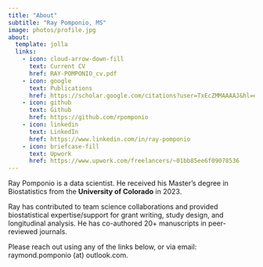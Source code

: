 ```yaml
---
title: "About"
subtitle: "Ray Pomponio, MS"
image: photos/profile.jpg
about:
  template: jolla
  links:
    - icon: cloud-arrow-down-fill
      text: Current CV
      href: RAY-POMPONIO_cv.pdf
    - icon: google
      text: Publications
      href: https://scholar.google.com/citations?user=TxEcZMMAAAAJ&hl=en
    - icon: github
      text: Github
      href: https://github.com/rpomponio
    - icon: linkedin
      text: LinkedIn
      href: https://www.linkedin.com/in/ray-pomponio
    - icon: briefcase-fill
      text: Upwork
      href: https://www.upwork.com/freelancers/~01bb85ee6f09078536
---
```


Ray Pomponio is a data scientist. He received his Master's degree in Biostatistics from the **University of Colorado** in 2023.

Ray has contributed to team science collaborations and provided biostatistical expertise/support for grant writing, study design, and longitudinal analysis. He has co-authored 20+ manuscripts in peer-reviewed journals.

Please reach out using any of the links below, or via email: raymond.pomponio (at) outlook.com.
